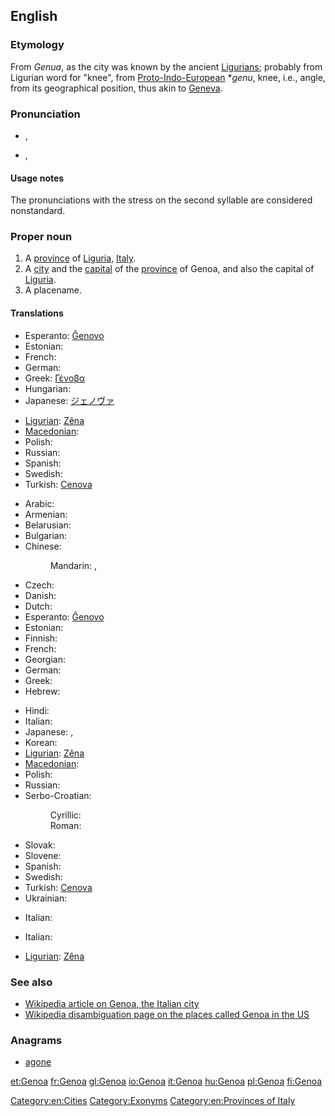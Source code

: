 {{also|genoa}}
==English==
{{wikipedia}}

===Etymology===
From ''Genua'', as the city was known by the ancient [[Ligurian]]s; probably from Ligurian word for "knee", from [[Proto-Indo-European]] *''genu'', knee, i.e., angle, from its geographical position, thus akin to [[Geneva]].

===Pronunciation===
* {{a|UK}} {{IPA|/ˈdʒɛn.əʊ.ə/|/dʒɛnˈəʊ.ə/}}, {{SAMPA|/"dZEn.@U.@/|/dZEn"@U.@/}}
* {{a|US}} {{IPA|/ˈdʒɛn.ou.ə/|/dʒɛnˈou.ə/}}, {{SAMPA|/"dzEn.oU.@/|/dZEn"oU.@/}}

====Usage notes====
The pronunciations with the stress on the second syllable are considered nonstandard.

===Proper noun===
{{en-proper noun}}

# A [[province]] of [[Liguria]], [[Italy]].
# A [[city]] and the [[capital]] of the [[province]] of Genoa, and also the capital of [[Liguria]].
# A placename.

====Translations====
{{trans-top|province}}
* Esperanto: [[Ĝenovo]]
* Estonian: {{t-|et|Genova}}
* French: {{t+|fr|Gênes}}
* German: {{t+|de|Genua}}
* Greek: [[Γένοβα]] {{f}}
* Hungarian: {{t+|hu|Genova}}
* Japanese: [[ジェノヴァ]]
{{trans-mid}}
* [[Ligurian]]: [[Zêna]]
* [[Macedonian]]: {{t|mk|Џенова|f|tr=Dženóva}}
* Polish: {{t+|pl|Genua}}
* Russian: {{t|ru|Генуя|f|tr=Génuja}}
* Spanish: {{t+|es|Génova}}
* Swedish: {{t-|sv|Genua}}
* Turkish: [[Cenova]]
{{trans-bottom}}

{{trans-top|Italian city}}
* Arabic: {{t|ar|جنوى|f|tr=jinowaa}}
* Armenian: {{t-|hy|Ճենովա|tr=Č̣enova}}
* Belarusian: {{t|be|Генуя|f|tr=Hénuja|xs=Belarusian}}
* Bulgarian: {{t|bg|Генуа|f|tr=Génua}}
* Chinese:
*: Mandarin: {{t|cmn|熱那亞|sc=Hani}}, {{t|cmn|热那亚|tr=Rènàyà|sc=Hani}}
* Czech: {{t-|cs|Janov|m}}
* Danish: {{t-|da|Genova}}
* Dutch: {{t+|nl|Genua}}
* Esperanto: [[Ĝenovo]]
* Estonian: {{t-|et|Genova}}
* Finnish: {{t+|fi|Genova}}
* French: {{t+|fr|Gênes|m}}
* Georgian: {{t|ka|გენუა|tr=genua|sc=Geor|xs=Georgian}}
* German: {{t+|de|Genua|n}}
* Greek: {{t|el|Γένοβα|f|tr=Génova}}
* Hebrew: {{t|he|גנואה}}
{{trans-mid}}
* Hindi: {{t|hi|जेनोआ|tr=jēnō'ā|xs=Hindi}}
* Italian: {{t+|it|Genova|f}}
* Japanese: {{t|ja|ジェノヴァ|tr=Jenova}}, {{t|ja|ジェノア|tr=Jenoa}}
* Korean: {{t|ko|제노아|tr=Jenoa}}
* [[Ligurian]]: [[Zêna]]
* [[Macedonian]]: {{t|mk|Џенова|f|tr=Dženóva}}
* Polish: {{t+|pl|Genua|f}}
* Russian: {{t|ru|Генуя|f|tr=Génuja}}
* Serbo-Croatian:
*: Cyrillic: {{t|sh|Ђенова|f|sc=Cyrl|xs=Serbo-Croatian}}
*: Roman: {{t|sh|Genova|f|xs=Serbo-Croatian}}
* Slovak: {{t-|sk|Janov|m}}
* Slovene: {{t-|sl|Genova|f}}
* Spanish: {{t+|es|Génova|f}}
* Swedish: {{t-|sv|Genua}}
* Turkish: [[Cenova]]
* Ukrainian: {{t|uk|Генуя|f|tr=Hénuja|xs=Ukrainian}}
{{trans-bottom}}

{{trans-top|in US}}
* Italian: {{t+|it|Genoa}}
{{trans-mid}}
{{trans-bottom}}

{{trans-top|football team}}
* Italian: {{t+|it|Genoa}}
{{trans-mid}}
* [[Ligurian]]: [[Zêna]]
{{trans-bottom}}

===See also===
* [[w:Genoa|Wikipedia article on Genoa, the Italian city]]
* [[w:Genoa (disambiguation)|Wikipedia disambiguation page on the places called Genoa in the US]]

===Anagrams===
* [[agone#English|agone]]

[[Category:en:Cities]]
[[Category:Exonyms]]
[[Category:en:Provinces of Italy]]

[[et:Genoa]]
[[fr:Genoa]]
[[gl:Genoa]]
[[io:Genoa]]
[[it:Genoa]]
[[hu:Genoa]]
[[pl:Genoa]]
[[fi:Genoa]]
